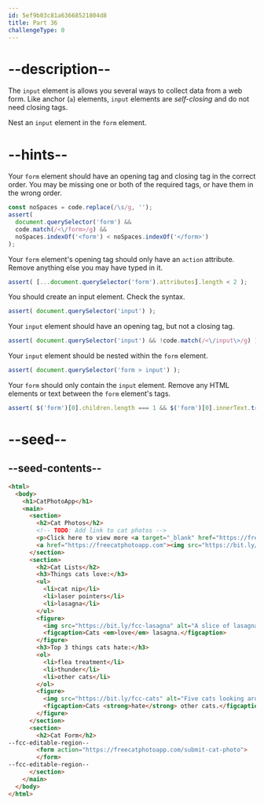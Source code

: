 ```yaml
---
id: 5ef9b03c81a63668521804d8
title: Part 36
challengeType: 0
---
```


# --description--

The `input` element is allows you several ways to collect data from a web form. Like anchor (`a`) elements, `input` elements are <dfn>self-closing</dfn> and do not need closing tags.

Nest an `input` element in the `form` element.

# --hints--

Your `form` element should have an opening tag and closing tag in the correct order. You may be missing one or both of the required tags, or have them in the wrong order.

```js
const noSpaces = code.replace(/\s/g, '');
assert(
  document.querySelector('form') &&
  code.match(/<\/form>/g) &&
  noSpaces.indexOf('<form') < noSpaces.indexOf('</form>')
);
```

Your `form` element's opening tag should only have an `action` attribute. Remove anything else you may have typed in it.

```js
assert( [...document.querySelector('form').attributes].length < 2 );
```

You should create an input element. Check the syntax.

```js
assert( document.querySelector('input') );
```

Your `input` element should have an opening tag, but not a closing tag.

```js
assert( document.querySelector('input') && !code.match(/<\/input\>/g) );
```

Your `input` element should be nested within the `form` element.

```js
assert( document.querySelector('form > input') );
```

Your `form` should only contain the `input` element. Remove any HTML elements or text between the `form` element's tags.

```js
assert( $('form')[0].children.length === 1 && $('form')[0].innerText.trim().length === 0 );
```

# --seed--

## --seed-contents--

```html
<html>
  <body>
    <h1>CatPhotoApp</h1>
    <main>
      <section>
        <h2>Cat Photos</h2>
        <!-- TODO: Add link to cat photos -->
        <p>Click here to view more <a target="_blank" href="https://freecatphotoapp.com">cat photos</a>.</p>
        <a href="https://freecatphotoapp.com"><img src="https://bit.ly/fcc-relaxing-cat" alt="A cute orange cat lying on its back."></a>
      </section>
      <section>
        <h2>Cat Lists</h2>
        <h3>Things cats love:</h3>
        <ul>
          <li>cat nip</li>
          <li>laser pointers</li>
          <li>lasagna</li>
        </ul>
        <figure>
          <img src="https://bit.ly/fcc-lasagna" alt="A slice of lasagna on a plate.">
          <figcaption>Cats <em>love</em> lasagna.</figcaption>  
        </figure>
        <h3>Top 3 things cats hate:</h3>
        <ol>
          <li>flea treatment</li>
          <li>thunder</li>
          <li>other cats</li>
        </ol>
        <figure>
          <img src="https://bit.ly/fcc-cats" alt="Five cats looking around a field.">
          <figcaption>Cats <strong>hate</strong> other cats.</figcaption>  
        </figure>
      </section>
      <section>
        <h2>Cat Form</h2>
--fcc-editable-region--
        <form action="https://freecatphotoapp.com/submit-cat-photo">
        </form>
--fcc-editable-region--
      </section>
    </main>
  </body>
</html>
```

